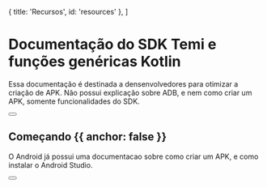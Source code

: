 
  { title: 'Recursos', id: 'resources' },
]

# Documentação do SDK Temi e funções genéricas Kotlin

Essa documentação é destinada a densenvolvedores para otimizar a criação de APK. Não possui explicação sobre ADB, e 
nem como criar um APK, somente funcionalidades do SDK.

<div className="not-prose mb-16 mt-6 flex gap-3">
  <Button href="/funcoes/bluetooth" arrow="right" children="Começar" />
</div>

## Começando {{ anchor: false }}

O Android já possui uma documentacao sobre como criar um APK, e como instalar o Android Studio.

<div className="not-prose">
  <Button
    href="https://developer.android.com/?hl=pt-br"
    variant="text"
    arrow="right"
    children="Android SDK"
  />
</div>

<Resources />
